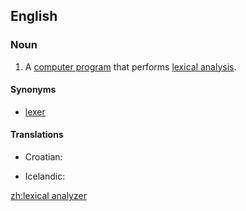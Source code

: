==English==
{{wikipedia}}

===Noun===
{{en-noun}}

# {{computing}} A [[computer program]] that performs [[lexical analysis]].

====Synonyms====
* [[lexer]]

====Translations====
{{trans-top|computer program}}
*Croatian: {{t|hr|leksički analizator|m}}
{{trans-mid}}
* Icelandic: {{t|is|lesgreinir|m}}
{{trans-bottom}}

[[zh:lexical analyzer]]